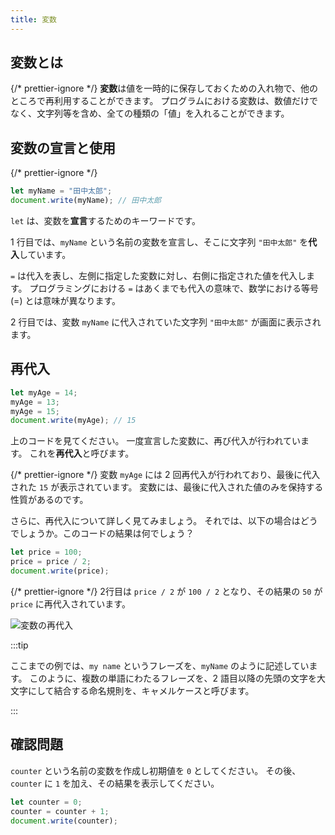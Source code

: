```yaml
---
title: 変数
---
```


## <Term>変数</Term>とは

{/* prettier-ignore */}
<Term>**変数**</Term>は値を一時的に保存しておくための入れ物で、他のところで再利用することができます。
プログラムにおける<Term>変数</Term>は、数値だけでなく、<Term>文字列</Term>等を含め、全ての種類の「<Term>値</Term>」を入れることができます。

## <Term>変数</Term>の<Term>宣言</Term>と使用

{/* prettier-ignore */}
```javascript
let myName = "田中太郎";
document.write(myName); // 田中太郎
```

`let` は、<Term>変数</Term>を<Term>**宣言**</Term>するためのキーワードです。

1 行目では、`myName` という名前の<Term>変数</Term>を<Term>宣言</Term>し、そこに文字列 `"田中太郎"` を<Term>**代入**</Term>しています。

`=` は<Term>代入</Term>を表し、左側に指定した<Term>変数</Term>に対し、右側に指定された<Term>値</Term>を<Term>代入</Term>します。
プログラミングにおける `=` はあくまでも代入の意味で、数学における等号 ($=$) とは意味が異なります。

2 行目では、<Term>変数</Term> `myName` に<Term>代入</Term>されていた<Term>文字列</Term> `"田中太郎"` が画面に表示されます。

## 再代入

```javascript
let myAge = 14;
myAge = 13;
myAge = 15;
document.write(myAge); // 15
```

上のコードを見てください。
一度宣言した変数に、再び代入が行われています。
これを**再代入**と呼びます。

{/* prettier-ignore */}
<Term>変数</Term> `myAge` には 2 回再<Term>代入</Term>が行われており、最後に<Term>代入</Term>された `15` が表示されています。
<Term>変数</Term>には、最後に<Term>代入</Term>された<Term>値</Term>のみを保持する性質があるのです。

さらに、再<Term>代入</Term>について詳しく見てみましょう。
それでは、以下の場合はどうでしょうか。このコードの結果は何でしょう？

```javascript
let price = 100;
price = price / 2;
document.write(price);
```

<ViewSource url={import.meta.url} path="_samples/compound-assignment" />

{/* prettier-ignore */}
2行目は `price / 2` が `100 / 2` となり、その結果の `50` が `price` に再代入されています。

![変数の再代入](./reassignment-evaluation.png)

:::tip

ここまでの例では、`my name` というフレーズを、`myName` のように記述しています。
このように、複数の単語にわたるフレーズを、2 語目以降の先頭の文字を大文字にして結合する命名規則を、キャメルケースと呼びます。

:::

## 確認問題

`counter` という名前の変数を作成し初期値を `0` としてください。
その後、`counter` に `1` を加え、その結果を表示してください。

<Answer title="カウンター">

```javascript
let counter = 0;
counter = counter + 1;
document.write(counter);
```

<ViewSource url={import.meta.url} path="_samples/counter" />

</Answer>
